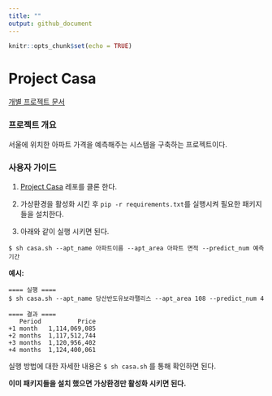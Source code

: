```yaml
---
title: ""
output: github_document
---
```


```r
knitr::opts_chunk$set(echo = TRUE)
```

# Project Casa

[개별 프로젝트 문서](docs/)

### 프로젝트 개요

서울에 위치한 아파트 가격을 예측해주는 시스템을 구축하는 프로젝트이다.


### 사용자 가이드 

1. [Project Casa](https://github.com/whoareyouwhoami/ProjectCasa.git) 레포를 클론 한다.

2. 가상환경을 활성화 시킨 후 `pip -r requirements.txt`를 실행시켜 필요한 패키지들을 설치한다.  

3. 아래와 같이 실행 시키면 된다.
```
$ sh casa.sh --apt_name 아파트이름 --apt_area 아파트 면적 --predict_num 예측 기간
```

**예시:**

```
==== 실행 ====
$ sh casa.sh --apt_name 당산반도유보라팰리스 --apt_area 108 --predict_num 4

==== 결과 ====
   Period          Price
+1 month   1,114,069,085
+2 months  1,117,512,744
+3 months  1,120,956,402
+4 months  1,124,400,061

```

실행 방법에 대한 자세한 내용은 `$ sh casa.sh` 를 통해 확인하면 된다.

**이미 패키지들을 설치 했으면 가상환경만 활성화 시키면 된다.**